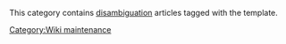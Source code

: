 This category contains [[Wikipedia:Wikipedia:Disambiguation|disambiguation]] articles tagged with the {{Tl|Disambig}} template.

[[Category:Wiki maintenance]]